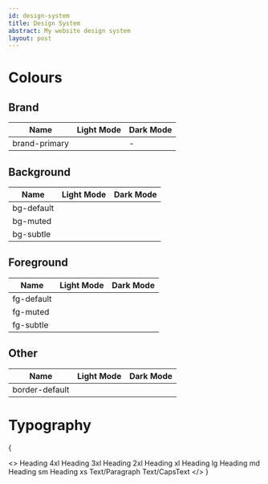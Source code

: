 ```yaml
---
id: design-system
title: Design System
abstract: My website design system
layout: post
---
```


# Colours

## Brand

| Name          | Light Mode              | Dark Mode |
| ------------- | ----------------------- | --------- |
| brand-primary | <Swatch col="#ffca1e"/> | -         |

## Background

| Name       | Light Mode              | Dark Mode               |
| ---------- | ----------------------- | ----------------------- |
| bg-default | <Swatch col="#ffffff"/> | <Swatch col="#0e1117"/> |
| bg-muted   | <Swatch col="#e7ebee"/> | <Swatch col="#343941"/> |
| bg-subtle  | <Swatch col="#f5f8fa"/> | <Swatch col="#161b22"/> |

## Foreground

| Name       | Light Mode              | Dark Mode               |
| ---------- | ----------------------- | ----------------------- |
| fg-default | <Swatch col="#24292f"/> | <Swatch col="#c9d1d9"/> |
| fg-muted   | <Swatch col="#57606a"/> | <Swatch col="#8b949e"/> |
| fg-subtle  | <Swatch col="#6e7781"/> | <Swatch col="#6e7681"/> |

## Other

| Name           | Light Mode              | Dark Mode               |
| -------------- | ----------------------- | ----------------------- |
| border-default | <Swatch col="#d0d7de"/> | <Swatch col="#30363d"/> |

# Typography

{

<>
  <Heading as="h1" size="4xl">
    Heading 4xl
  </Heading>
  <Heading as="h2" size="3xl">
    Heading 3xl
  </Heading>
  <Heading as="h2" size="2xl">
    Heading 2xl
  </Heading>
  <Heading as="h2" size="xl">
    Heading xl
  </Heading>
  <Heading as="h3" size="lg">
    Heading lg
  </Heading>
  <Heading as="h4" size="md">
    Heading md
  </Heading>
  <Heading as="h5" size="sm">
    Heading sm
  </Heading>
  <Heading as="h6" size="xs">
    Heading xs
  </Heading>
  <Text>Text/Paragraph</Text>
  <CapsText>Text/CapsText</CapsText>
</>
}
